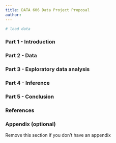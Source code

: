 ```yaml
---
title: DATA 606 Data Project Proposal
author: 
---
```



```r
# load data

```


### Part 1 - Introduction


### Part 2 - Data


### Part 3 - Exploratory data analysis


### Part 4 - Inference


### Part 5 - Conclusion


### References


### Appendix (optional)

Remove this section if you don't have an appendix

